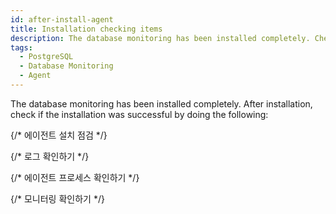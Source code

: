 ```yaml
---
id: after-install-agent
title: Installation checking items
description: The database monitoring has been installed completely. Check the checklist after installation.
tags:
  - PostgreSQL
  - Database Monitoring
  - Agent
---
```


The database monitoring has been installed completely. After installation, check if the installation was successful by doing the following:

{/* 에이전트 설치 점검 */}


<Dbcheckagentlog /> 

{/* 로그 확인하기 */}


<Dbcheckdblogs />

{/* 에이전트 프로세스 확인하기 */}


<Dbcheckagentprocess />

{/* 모니터링 확인하기 */}


<Dbcheckmonitoringagentlists /> 
